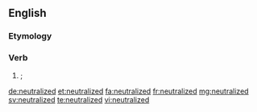 ==English==

===Etymology===
{{suffix|neutralize|ed}}

===Verb===
{{head|en|verb form}}

# {{American spelling}} {{alternative spelling of|{{l|en|neutralised}}|nodot=t}}; {{past of|{{l|en|neutralize}}|nocap=t}}

[[de:neutralized]]
[[et:neutralized]]
[[fa:neutralized]]
[[fr:neutralized]]
[[mg:neutralized]]
[[sv:neutralized]]
[[te:neutralized]]
[[vi:neutralized]]